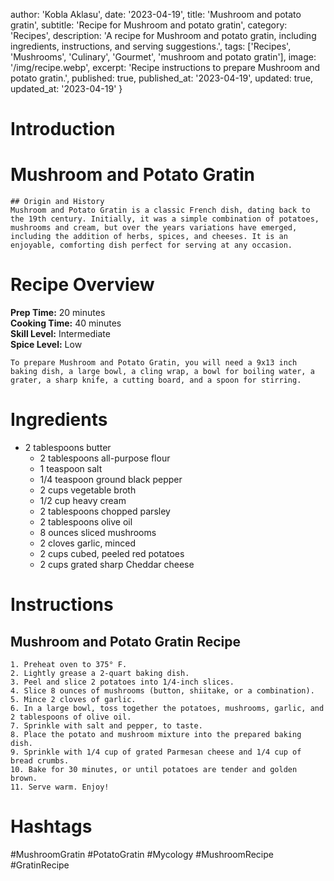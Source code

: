 
  author: 'Kobla Aklasu',
  date: '2023-04-19',
  title: 'Mushroom and potato gratin',
  subtitle: 'Recipe for Mushroom and potato gratin',
  category: 'Recipes',
  description: 'A recipe for Mushroom and potato gratin, including ingredients, instructions, and serving suggestions.',
  tags: ['Recipes', 'Mushrooms', 'Culinary', 'Gourmet', 'mushroom and potato gratin'],
  image: '/img/recipe.webp',
  excerpt: 'Recipe instructions to prepare Mushroom and potato gratin.',
  published: true,
  published_at: '2023-04-19',
  updated: true,
  updated_at: '2023-04-19'
}


  # Introduction

# Mushroom and Potato Gratin
    
    ## Origin and History
    Mushroom and Potato Gratin is a classic French dish, dating back to the 19th century. Initially, it was a simple combination of potatoes, mushrooms and cream, but over the years variations have emerged, including the addition of herbs, spices, and cheeses. It is an enjoyable, comforting dish perfect for serving at any occasion.

# Recipe Overview

**Prep Time:** 20 minutes  
    **Cooking Time:** 40 minutes  
    **Skill Level:** Intermediate  
    **Spice Level:** Low  
    
    To prepare Mushroom and Potato Gratin, you will need a 9x13 inch baking dish, a large bowl, a cling wrap, a bowl for boiling water, a grater, a sharp knife, a cutting board, and a spoon for stirring.

# Ingredients

- 2 tablespoons butter
    - 2 tablespoons all-purpose flour 
    - 1 teaspoon salt
    - 1/4 teaspoon ground black pepper
    - 2 cups vegetable broth
    - 1/2 cup heavy cream
    - 2 tablespoons chopped parsley 
    - 2 tablespoons olive oil 
    - 8 ounces sliced mushrooms
    - 2 cloves garlic, minced
    - 2 cups cubed, peeled red potatoes
    - 2 cups grated sharp Cheddar cheese

# Instructions

## Mushroom and Potato Gratin Recipe 
    
    1. Preheat oven to 375° F.
    2. Lightly grease a 2-quart baking dish.
    3. Peel and slice 2 potatoes into 1/4-inch slices.
    4. Slice 8 ounces of mushrooms (button, shiitake, or a combination).
    5. Mince 2 cloves of garlic.
    6. In a large bowl, toss together the potatoes, mushrooms, garlic, and 2 tablespoons of olive oil.
    7. Sprinkle with salt and pepper, to taste.
    8. Place the potato and mushroom mixture into the prepared baking dish.
    9. Sprinkle with 1/4 cup of grated Parmesan cheese and 1/4 cup of bread crumbs.
    10. Bake for 30 minutes, or until potatoes are tender and golden brown.
    11. Serve warm. Enjoy!

# Hashtags

#MushroomGratin #PotatoGratin #Mycology #MushroomRecipe #GratinRecipe



